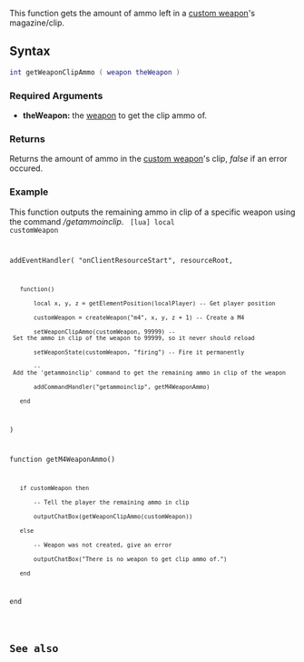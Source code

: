 
{{Client function}}
This function gets the amount of ammo left in a [[/Element/Weapon.md|custom weapon]]'s magazine/clip.

==Syntax==
<syntaxhighlight lang="lua">int getWeaponClipAmmo ( weapon theWeapon )</syntaxhighlight>
{{OOP||[[/Element/Weapon.md|weapon]]:getClipAmmo|clipAmmo|setWeaponClipAmmo}}

===Required Arguments===
* '''theWeapon:''' the [[/weapon.md|weapon]] to get the clip ammo of.

===Returns===
Returns the amount of ammo in the [[/Element/Weapon.md|custom weapon]]'s clip, ''false'' if an error occured.

===Example===
This function outputs the remaining ammo in clip of a specific weapon using the command ''/getammoinclip''.
<code>
[lua]
local customWeapon

addEventHandler( "onClientResourceStart", resourceRoot,
    function()
        local x, y, z = getElementPosition(localPlayer) -- Get player position
        customWeapon = createWeapon("m4", x, y, z + 1) -- Create a M4
        setWeaponClipAmmo(customWeapon, 99999) -- Set the ammo in clip of the weapon to 99999, so it never should reload
        setWeaponState(customWeapon, "firing") -- Fire it permanently
        -- Add the 'getammoinclip' command to get the remaining ammo in clip of the weapon
        addCommandHandler("getammoinclip", getM4WeaponAmmo)
    end
)

function getM4WeaponAmmo()
    if customWeapon then
        -- Tell the player the remaining ammo in clip
        outputChatBox(getWeaponClipAmmo(customWeapon))
    else
        -- Weapon was not created, give an error
        outputChatBox("There is no weapon to get clip ammo of.")
    end
end
</syntaxhighlight>

==See also==
{{Client weapon creation functions}}